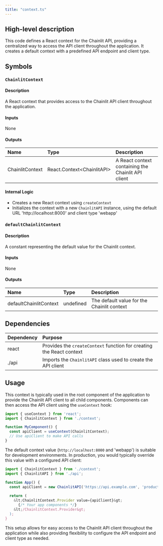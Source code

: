 ```yaml
---
title: "context.ts"
---
```


## High-level description
This code defines a React context for the Chainlit API, providing a centralized way to access the API client throughout the application. It creates a default context with a predefined API endpoint and client type.

## Symbols

### `ChainlitContext`
#### Description
A React context that provides access to the Chainlit API client throughout the application.

#### Inputs
None

#### Outputs
| Name | Type | Description |
|:-----|:-----|:------------|
| ChainlitContext | React.Context&lt;ChainlitAPI&gt; | A React context containing the Chainlit API client |

#### Internal Logic
- Creates a new React context using `createContext`
- Initializes the context with a new `ChainlitAPI` instance, using the default URL 'http://localhost:8000' and client type 'webapp'

### `defaultChainlitContext`
#### Description
A constant representing the default value for the Chainlit context.

#### Inputs
None

#### Outputs
| Name | Type | Description |
|:-----|:-----|:------------|
| defaultChainlitContext | undefined | The default value for the Chainlit context |

## Dependencies
| Dependency | Purpose |
|:-----------|:--------|
| react | Provides the `createContext` function for creating the React context |
| ./api | Imports the `ChainlitAPI` class used to create the API client |

## Usage
This context is typically used in the root component of the application to provide the Chainlit API client to all child components. Components can then access the API client using the `useContext` hook:

```javascript
import { useContext } from 'react';
import { ChainlitContext } from './context';

function MyComponent() {
  const apiClient = useContext(ChainlitContext);
  // Use apiClient to make API calls
}
```

The default context value (`http://localhost:8000` and 'webapp') is suitable for development environments. In production, you would typically override this value with a configured API client:

```javascript
import { ChainlitContext } from './context';
import { ChainlitAPI } from './api';

function App() {
  const apiClient = new ChainlitAPI('https://api.example.com', 'production');
  
  return (
    &lt;ChainlitContext.Provider value={apiClient}&gt;
      {/* Your app components */}
    &lt;/ChainlitContext.Provider&gt;
  );
}
```

This setup allows for easy access to the Chainlit API client throughout the application while also providing flexibility to configure the API endpoint and client type as needed.